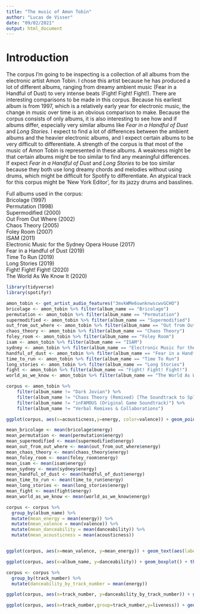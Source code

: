 ```yaml
---
title: "The music of Amon Tobin"
author: "Lucas de Visser"
date: "09/02/2021"
output: html_document
---
```


# Introduction
The corpus I'm going to be inspecting is a collection of all albums from the electronic artist Amon Tobin. I chose this artist because he has produced a lot of different albums, ranging from dreamy ambient music (Fear in a Handful of Dust) to very intense beats (Fight! Fight! Fight!). There are interesting comparisons to be made in this corpus. Because his earliest album is from 1997, which is a relatively early year for electronic music, the change in music over time is an obvious comparison to make. Because the corpus consists of only albums, it is also interesting to see how and if albums differ, especially very similar albums like *Fear in a Handful of Dust* and  *Long Stories*. I expect to find a lot of differences between the ambient albums and the heavier electronic albums, and I expect certain albums to be very difficult to differentiate. A strength of the corpus is that most of the music of Amon Tobin is represented in these albums. A weakness might be that certain albums might be too similar to find any meaningful differences. If expect *Fear in a Handful of Dust* and  *Long Stories* to be too similar because they both use long dreamy chords and melodies without using drums, which might be difficult for Spotify to differentiate. An atypical track for this corpus might be ‘New York Editor’, for its jazzy drums and basslines.

Full albums used in the corpus:  
Bricolage (1997)  
Permutation (1998)  
Supermodified (2000)  
Out From Out Where (2002)  
Chaos Theory (2005)  
Foley Room (2007)  
ISAM (2011)  
Electronic Music for the Sydney Opera House (2017)  
Fear in a Handful of Dust (2019)  
Time To Run (2019)  
Long Stories (2019)  
Fight! Fight! Fight! (2020)  
The World As We Know It (2020)  

```r
library(tidyverse)
library(spotifyr)
```

```r
amon_tobin <- get_artist_audio_features("3mvkWMe6swnknwscwvGCHO")
bricolage <- amon_tobin %>% filter(album_name == "Bricolage")
permutation <- amon_tobin %>% filter(album_name == "Permutation")
supermodified <- amon_tobin %>% filter(album_name == "Supermodified")
out_from_out_where <- amon_tobin %>% filter(album_name == "Out from Out Where")
chaos_theory <- amon_tobin %>% filter(album_name == "Chaos Theory")
foley_room <- amon_tobin %>% filter(album_name == "Foley Room")
isam <- amon_tobin %>% filter(album_name == "ISAM")
sydney <- amon_tobin %>% filter(album_name == "Electronic Music for the Sydney Opera House")
handful_of_dust <- amon_tobin %>% filter(album_name == "Fear in a Handful of Dust")
time_to_run <- amon_tobin %>% filter(album_name == "Time To Run")
long_stories <- amon_tobin %>% filter(album_name == "Long Stories")
fight <- amon_tobin %>% filter(album_name == "Fight! Fight! Fight!")
world_as_we_know <- amon_tobin %>% filter(album_name == "The World As We Know It")

corpus <- amon_tobin %>%
    filter(album_name != "Dark Jovian") %>%
    filter(album_name != "Chaos Theory (Remixed) [The Soundtrack to Splinter Cell 3D]") %>%
    filter(album_name != "inFAMOUS (Original Game Soundtrack)") %>%
    filter(album_name != "Verbal Remixes & Collaborations")
```

```r
ggplot(corpus, aes(x=acousticness,y=energy, color=valence)) + geom_point(alpha=0.5) + geom_smooth() +ggtitle("Acousticness and Energy distribution of all tracks")
```
```r
mean_bricolage <- mean(bricolage$energy)
mean_permutation <- mean(permutation$energy)
mean_supermodified <- mean(supermodified$energy)
mean_out_from_out_where <- mean(out_from_out_where$energy)
mean_chaos_theory <- mean(chaos_theory$energy)
mean_foley_room <- mean(foley_room$energy)
mean_isam <- mean(isam$energy)
mean_sydney <- mean(sydney$energy)
mean_handful_of_dust <- mean(handful_of_dust$energy)
mean_time_to_run <- mean(time_to_run$energy)
mean_long_stories <- mean(long_stories$energy)
mean_fight <- mean(fight$energy)
mean_world_as_we_know <- mean(world_as_we_know$energy)

corpus <- corpus %>%
  group_by(album_name) %>%
  mutate(mean_energy = mean(energy)) %>%
  mutate(mean_valence = mean(valence)) %>%
  mutate(mean_danceability = mean(danceability)) %>%
  mutate(mean_acousticness = mean(acousticness))


ggplot(corpus, aes(x=mean_valence, y=mean_energy)) + geom_text(aes(label=album_name, color=mean_danceability), size=3) + theme_classic() + ggtitle("Mean Valence and Energy of all albums")


```
```r
ggplot(corpus, aes(x=album_name, y=danceability)) + geom_boxplot() + theme(axis.text.x = element_text(angle = 45, vjust = 1, hjust = 1))
```
```r
corpus <- corpus %>%
  group_by(track_number) %>%
  mutate(danceability_by_track_number = mean(energy))

ggplot(corpus, aes(x=track_number, y=danceability_by_track_number)) + geom_line()

ggplot(corpus, aes(x=track_number,group=track_number,y=liveness)) + geom_boxplot()
```


